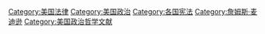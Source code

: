 {{catmore}}
{{Commonscat|United States Constitution}}

[[Category:美国法律|Category:美国法律]]
[[Category:美国政治|Category:美国政治]]
[[Category:各国宪法|Category:各国宪法]]
[[Category:詹姆斯·麦迪逊|Category:詹姆斯·麦迪逊]]
[[Category:美国政治哲学文献|Category:美国政治哲学文献]]